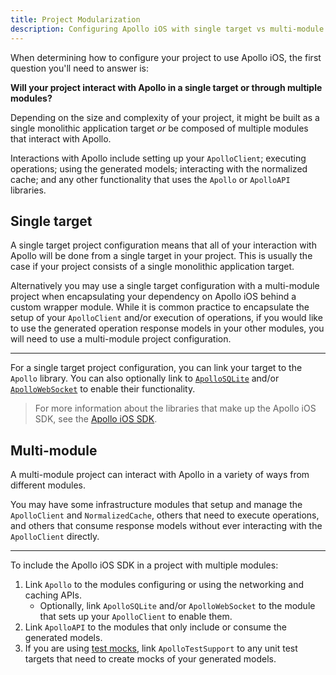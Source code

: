 ```yaml
---
title: Project Modularization
description: Configuring Apollo iOS with single target vs multi-module projects
---
```


When determining how to configure your project to use Apollo iOS, the first question you'll need to answer is:

**Will your project interact with Apollo in a single target or through multiple modules?**

Depending on the size and complexity of your project, it might be built as a single monolithic application target _or_ be composed of multiple modules that interact with Apollo.

Interactions with Apollo include setting up your `ApolloClient`; executing operations; using the generated models; interacting with the normalized cache; and any other functionality that uses the `Apollo` or `ApolloAPI` libraries.

## Single target

A single target project configuration means that all of your interaction with Apollo will be done from a single target in your project. This is usually the case if your project consists of a single monolithic application target.

Alternatively you may use a single target configuration with a multi-module project when encapsulating your dependency on Apollo iOS behind a custom wrapper module. While it is common practice to encapsulate the setup of your `ApolloClient` and/or execution of operations, if you would like to use the generated operation response models in your other modules, you will need to use a multi-module project configuration.

---

For a single target project configuration, you can link your target to the `Apollo` library. You can also optionally link to [`ApolloSQLite`](#apollosqlite) and/or [`ApolloWebSocket`](#apollowebsocket) to enable their functionality.

> For more information about the libraries that make up the Apollo iOS SDK, see the [Apollo iOS SDK](./sdk-components).

## Multi-module

A multi-module project can interact with Apollo in a variety of ways from different modules.

You may have some infrastructure modules that setup and manage the `ApolloClient` and `NormalizedCache`, others that need to execute operations, and others that consume response models without ever interacting with the `ApolloClient` directly.

---

To include the Apollo iOS SDK in a project with multiple modules:

1. Link `Apollo` to the modules configuring or using the networking and caching APIs.
    - Optionally, link `ApolloSQLite` and/or `ApolloWebSocket` to the module that sets up your `ApolloClient` to enable them.
2. Link `ApolloAPI` to the modules that only include or consume the generated models.
3. If you are using [test mocks](./../testing/test-mocks), link `ApolloTestSupport` to any unit test targets that need to create mocks of your generated models.

